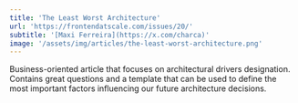 ```yaml
---
title: 'The Least Worst Architecture'
url: 'https://frontendatscale.com/issues/20/'
subtitle: '[Maxi Ferreira](https://x.com/charca)'
image: '/assets/img/articles/the-least-worst-architecture.png'
---
```


Business-oriented article that focuses on architectural drivers designation. Contains great questions and a template that can be used to define the most important factors influencing our future architecture decisions.
